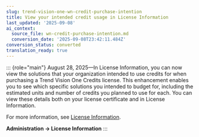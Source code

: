 ```yaml
---
slug: trend-vision-one-wn-credit-purchase-intention
title: View your intended credit usage in License Information
last_updated: '2025-09-08'
ai_context:
  source_file: wn-credit-purchase-intention.md
  conversion_date: '2025-09-08T23:42:11.484Z'
conversion_status: converted
translation_ready: true
---
```


::: {role="main"}
August 28, 2025—In License Information, you can now view the solutions that your organization intended to use credits for when purchasing a Trend Vision One Credits license. This enhancement enables you to see which specific solutions you intended to budget for, including the estimated units and number of credits you planned to use for each. You can view these details both on your license certificate and in License Information.

For more information, see [License Information](license-information.mdx).

**Administration → License Information**
:::
